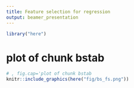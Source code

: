 ```yaml
---
title: Feature selection for regression
output: beamer_presentation
---
```

```r
library("here")
```
# plot of chunk bstab
```r
# , fig.cap='plot of chunk bstab
knitr::include_graphics(here("fig/bs_fs.png"))
```

\newpage
